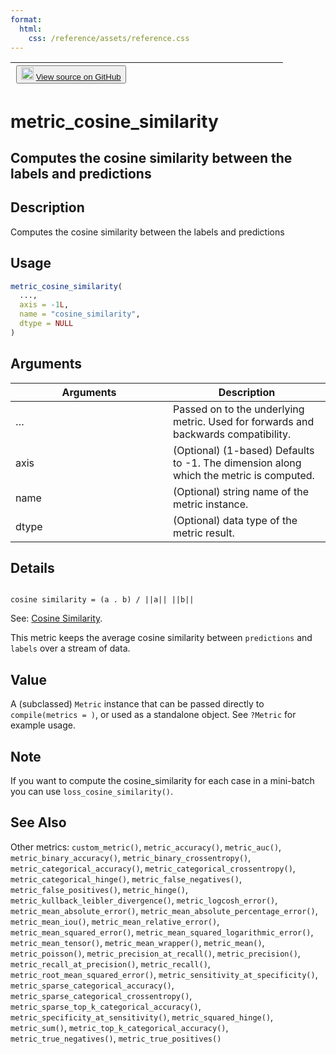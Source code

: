 ```yaml
---
format:
  html:
    css: /reference/assets/reference.css
---
```


| <button class="button"> ![](/reference/assets/GitHub-Mark-32px.png){width="20"} [View source on GitHub](https://github.com/rstudio/keras//blob/main/R/metrics.R#L749) </button> |
|:------------------------------:|:--------------------------------------:|

# metric_cosine_similarity

## Computes the cosine similarity between the labels and predictions

## Description
Computes the cosine similarity between the labels and predictions 


## Usage
```r
metric_cosine_similarity( 
  ..., 
  axis = -1L, 
  name = "cosine_similarity", 
  dtype = NULL 
) 
```

## Arguments
|Arguments|Description|
|---|---|
| ... | Passed on to the underlying metric. Used for forwards and backwards compatibility. |
| axis | (Optional) (1-based) Defaults to -1. The dimension along which the metric is computed. |
| name | (Optional) string name of the metric instance. |
| dtype | (Optional) data type of the metric result. |

## Details

```

cosine similarity = (a . b) / ||a|| ||b|| 

```

See: [Cosine Similarity](https://en.wikipedia.org/wiki/Cosine_similarity). 

This metric keeps the average cosine similarity between `predictions` and `labels` over a stream of data. 


## Value
A (subclassed) `Metric` instance that can be passed directly to `compile(metrics = )`, or used as a standalone object. See `?Metric` for example usage. 

## Note
If you want to compute the cosine_similarity for each case in a mini-batch you can use `loss_cosine_similarity()`. 


## See Also
Other metrics:  `custom_metric()`, `metric_accuracy()`, `metric_auc()`, `metric_binary_accuracy()`, `metric_binary_crossentropy()`, `metric_categorical_accuracy()`, `metric_categorical_crossentropy()`, `metric_categorical_hinge()`, `metric_false_negatives()`, `metric_false_positives()`, `metric_hinge()`, `metric_kullback_leibler_divergence()`, `metric_logcosh_error()`, `metric_mean_absolute_error()`, `metric_mean_absolute_percentage_error()`, `metric_mean_iou()`, `metric_mean_relative_error()`, `metric_mean_squared_error()`, `metric_mean_squared_logarithmic_error()`, `metric_mean_tensor()`, `metric_mean_wrapper()`, `metric_mean()`, `metric_poisson()`, `metric_precision_at_recall()`, `metric_precision()`, `metric_recall_at_precision()`, `metric_recall()`, `metric_root_mean_squared_error()`, `metric_sensitivity_at_specificity()`, `metric_sparse_categorical_accuracy()`, `metric_sparse_categorical_crossentropy()`, `metric_sparse_top_k_categorical_accuracy()`, `metric_specificity_at_sensitivity()`, `metric_squared_hinge()`, `metric_sum()`, `metric_top_k_categorical_accuracy()`, `metric_true_negatives()`, `metric_true_positives()`

